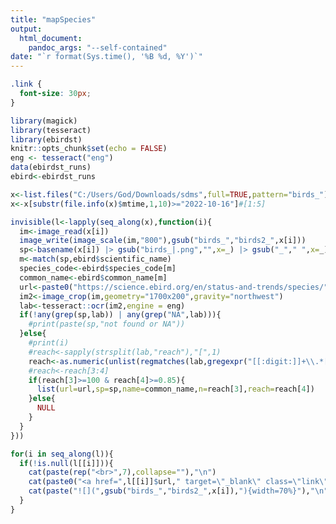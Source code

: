```yaml
---
title: "mapSpecies"
output: 
  html_document:
    pandoc_args: "--self-contained"
date: "`r format(Sys.time(), '%B %d, %Y')`"
---
```



```css
.link {
  font-size: 30px;
}
```


```r
library(magick)
library(tesseract)
library(ebirdst)
knitr::opts_chunk$set(echo = FALSE)
eng <- tesseract("eng")
data(ebirdst_runs)
ebird<-ebirdst_runs
```




```r
x<-list.files("C:/Users/God/Downloads/sdms",full=TRUE,pattern="birds_")
x<-x[substr(file.info(x)$mtime,1,10)>="2022-10-16"]#[1:5]

invisible(l<-lapply(seq_along(x),function(i){
  im<-image_read(x[i])
  image_write(image_scale(im,"800"),gsub("birds_","birds2_",x[i]))
  sp<-basename(x[i]) |> gsub("birds_|.png","",x=_) |> gsub("_"," ",x=_)
  m<-match(sp,ebird$scientific_name)
  species_code<-ebird$species_code[m]
  common_name<-ebird$common_name[m]
  url<-paste0("https://science.ebird.org/en/status-and-trends/species/",species_code,"/abundance-map?season=breeding&static=true")
  im2<-image_crop(im,geometry="1700x200",gravity="northwest") 
  lab<-tesseract::ocr(im2,engine = eng)
  if(!any(grep(sp,lab)) | any(grep("NA",lab))){
    #print(paste(sp,"not found or NA"))
  }else{
    #print(i)
    #reach<-sapply(strsplit(lab,"reach"),"[",1)
    reach<-as.numeric(unlist(regmatches(lab,gregexpr("[[:digit:]]+\\.*[[:digit:]]*",lab))))
    #reach<-reach[3:4]
    if(reach[3]>=100 & reach[4]>=0.85){
      list(url=url,sp=sp,name=common_name,n=reach[3],reach=reach[4])
    }else{
      NULL
    }
  }
}))

```


```r
for(i in seq_along(l)){
  if(!is.null(l[[i]])){
    cat(paste(rep("<br>",7),collapse=""),"\n")
    cat(paste0("<a href=",l[[i]]$url," target=\"_blank\" class=\"link\">eBird map for ",l[[i]]$name," (",l[[i]]$sp,")","</a>"),"\n")
    cat(paste("![](",gsub("birds_","birds2_",x[i]),"){width=70%}"),"\n")
  }
}

```


<!-- browseURL("C:/Users/God/Downloads/sdms/mapSpecies.html") -->


